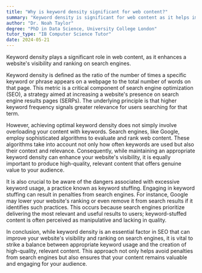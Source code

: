 ```yaml
---
title: "Why is keyword density significant for web content?"
summary: "Keyword density is significant for web content as it helps improve the visibility and ranking of a website on search engines."
author: "Dr. Noah Taylor"
degree: "PhD in Data Science, University College London"
tutor_type: "IB Computer Science Tutor"
date: 2024-05-21
---
```


Keyword density plays a significant role in web content, as it enhances a website's visibility and ranking on search engines.

Keyword density is defined as the ratio of the number of times a specific keyword or phrase appears on a webpage to the total number of words on that page. This metric is a critical component of search engine optimization (SEO), a strategy aimed at increasing a website's presence on search engine results pages (SERPs). The underlying principle is that higher keyword frequency signals greater relevance for users searching for that term.

However, achieving optimal keyword density does not simply involve overloading your content with keywords. Search engines, like Google, employ sophisticated algorithms to evaluate and rank web content. These algorithms take into account not only how often keywords are used but also their context and relevance. Consequently, while maintaining an appropriate keyword density can enhance your website's visibility, it is equally important to produce high-quality, relevant content that offers genuine value to your audience.

It is also crucial to be aware of the dangers associated with excessive keyword usage, a practice known as keyword stuffing. Engaging in keyword stuffing can result in penalties from search engines. For instance, Google may lower your website's ranking or even remove it from search results if it identifies such practices. This occurs because search engines prioritize delivering the most relevant and useful results to users; keyword-stuffed content is often perceived as manipulative and lacking in quality.

In conclusion, while keyword density is an essential factor in SEO that can improve your website's visibility and ranking on search engines, it is vital to strike a balance between appropriate keyword usage and the creation of high-quality, relevant content. This approach not only helps avoid penalties from search engines but also ensures that your content remains valuable and engaging for your audience.
    